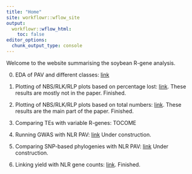 ---
title: "Home"
site: workflowr::wflow_site
output:
  workflowr::wflow_html:
    toc: false
editor_options:
  chunk_output_type: console
---

Welcome to the website summarising the soybean R-gene analysis.


0. EDA of PAV and different classes: [link](eda.html)

1. Plotting of NBS/RLK/RLP plots based on percentage lost: [link](first-analysis.html). These results are mostly not in the paper. Finished.

2. Plotting of NBS/RLK/RLP plots based on total numbers: [link](total_numbers.html). These results are the main part of the paper. Finished.

3. Comparing TEs with variable R-genes: TOCOME

4. Running GWAS with NLR PAV: [link](gwas.html) Under construction.

5. Comparing SNP-based phylogenies with NLR PAV: [link](phylo.html) Under construction.

6. Linking yield with NLR gene counts: [link](yield_link.html). Finished.
